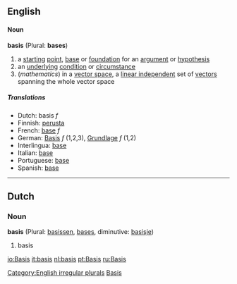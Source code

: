 ==English==
====Noun====
'''basis''' (Plural: '''bases''')
# a [[starting]] [[point]], [[base]] or [[foundation]] for an [[argument]] or [[hypothesis]]
# an [[underlying]] [[condition]] or [[circumstance]]
#(''mathematics'') in a [[vector space]], a [[linear independent]] set of [[vector]]s spanning the whole vector space

===== Translations =====
*Dutch: basis ''f''
*Finnish: [[perusta]]
*French: [[base]] ''f''
*German: [[Basis]] ''f'' (1,2,3), [[Grundlage]] ''f'' (1,2)
*Interlingua: [[base]] 
*Italian: [[base]] 
*Portuguese: [[base]] 
*Spanish: [[base]]

[[Category:English irregular plurals]]
----
==Dutch==
===Noun===
'''basis''' (Plural: [[basissen]], [[bases]], diminutive: [[basisje]])

# basis

[[Category:Greek derivations|Basis]]

[[io:Basis]]
[[it:basis]]
[[nl:basis]]
[[pt:Basis]]
[[ru:Basis]]